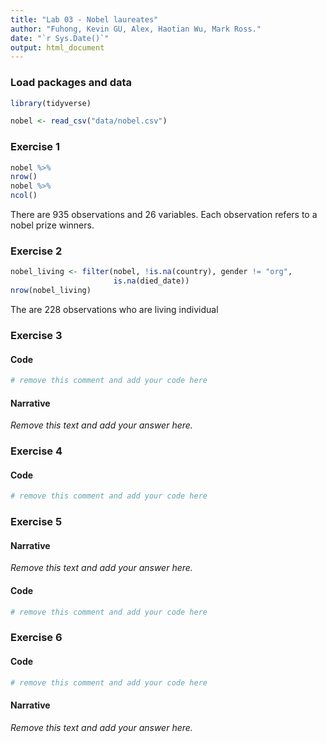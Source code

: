 ```yaml
---
title: "Lab 03 - Nobel laureates"
author: "Fuhong, Kevin GU, Alex, Haotian Wu, Mark Ross."
date: "`r Sys.Date()`"
output: html_document
---
```



### Load packages and data

```r
library(tidyverse) 
```

```r
nobel <- read_csv("data/nobel.csv")
```

### Exercise 1

```r
nobel %>%
nrow()
nobel %>%
ncol()
```

There are 935 observations and 26 variables. Each observation refers to a nobel prize winners.


### Exercise 2



```r
nobel_living <- filter(nobel, !is.na(country), gender != "org", 
                       is.na(died_date))
nrow(nobel_living)
```


The are 228 observations who are living individual


### Exercise 3

#### Code

```r
# remove this comment and add your code here
```

#### Narrative

*Remove this text and add your answer here.*


### Exercise 4

#### Code

```r
# remove this comment and add your code here
```


### Exercise 5

#### Narrative

*Remove this text and add your answer here.*

#### Code

```r
# remove this comment and add your code here
```


### Exercise 6

#### Code

```r
# remove this comment and add your code here
```

#### Narrative

*Remove this text and add your answer here.*
